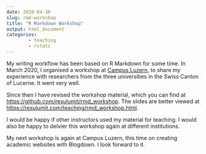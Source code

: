 ---
date: 2020-04-30
slug: rmd-workshop
title: "R Markdown Workshop"
output: html_document
categories:
        - teaching
        - rstats
---

My writing workflow has been based on R Markdown for some time. In March 2020, I organised a workshop at [Campus Luzern](https://www.campus-luzern.ch/), to share my experience with researchers from the three universities in the Swiss Canton of Lucerne. It went very well.

Since then I have revised the workshop material, which you can find at <https://github.com/resulumit/rmd_workshop>. The slides are better viewed at <https://resulumit.com/teaching/rmd_workshop.html>.

I would be happy if other instructors used my material for teaching. I would also be happy to delvier this workshop again at different institutions.

My next workshop is again at Campus Luzern, this time on creating academic websites with Blogdown. I look forward to it.